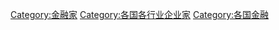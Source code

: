 {{Categories by country|nocat}}

[[Category:金融家|Category:金融家]]
[[Category:各国各行业企业家|Category:各国各行业企业家]]
[[Category:各国金融|Category:各国金融]]